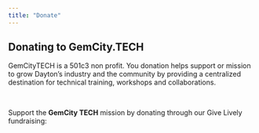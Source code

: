 ```yaml
---
title: "Donate"
---
```



## Donating to GemCity.TECH

GemCityTECH is a 501c3 non profit.
You donation helps support or mission to grow Dayton's industry and the community by providing a centralized destination for technical training, workshops and collaborations.  

<br>


<div class="gl-donation-container">
  Support the <strong>GemCity TECH</strong> mission by donating through our Give Lively fundraising:  
<!-- Begin Give Lively Fundraising Widget -->
<script>gl=document.createElement('script');gl.src='https://secure.givelively.org/widgets/simple_donation/gem-city-tech.js?show_suggested_amount_buttons=false&show_in_honor_of=false&address_required=false&has_required_custom_question=null';document.getElementsByTagName('head')[0].appendChild(gl);</script><div id="give-lively-widget" class="gl-simple-donation-widget"></div>
<!-- End Give Lively Fundraising Widget -->
</div>